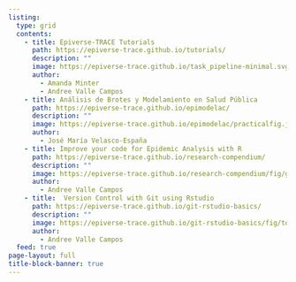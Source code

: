 ```yaml
---
listing:
  type: grid
  contents:
    - title: Epiverse-TRACE Tutorials
      path: https://epiverse-trace.github.io/tutorials/
      description: ""
      image: https://epiverse-trace.github.io/task_pipeline-minimal.svg
      author: 
        - Amanda Minter
        - Andree Valle Campos
    - title: Análisis de Brotes y Modelamiento en Salud Pública 
      path: https://epiverse-trace.github.io/epimodelac/
      description: ""
      image: https://epiverse-trace.github.io/epimodelac/practicalfig.jpg
      author: 
        - José María Velasco-España
    - title: Improve your code for Epidemic Analysis with R
      path: https://epiverse-trace.github.io/research-compendium/
      description: ""
      image: https://epiverse-trace.github.io/research-compendium/fig/goal-intro.png
      author: 
        - Andree Valle Campos
    - title:  Version Control with Git using Rstudio 
      path: https://epiverse-trace.github.io/git-rstudio-basics/
      description: ""
      image: https://epiverse-trace.github.io/git-rstudio-basics/fig/topic-git.png
      author: 
        - Andree Valle Campos
  feed: true
page-layout: full
title-block-banner: true
---
```


